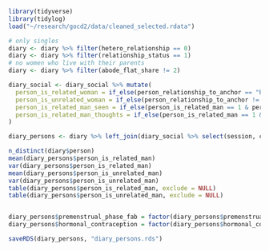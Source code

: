
```r
library(tidyverse)
library(tidylog)
load("~/research/gocd2/data/cleaned_selected.rdata")

# only singles
diary <- diary %>% filter(hetero_relationship == 0)
diary <- diary %>% filter(relationship_status == 1)
# no women who live with their parents
diary <- diary %>% filter(abode_flat_share != 2)

diary_social <- diary_social %>% mutate(
  person_is_related_woman = if_else(person_relationship_to_anchor == "biological_relative" & person_sex == 1, 1, 0),  
  person_is_unrelated_woman = if_else(person_relationship_to_anchor != "biological_relative" & person_sex == 1, 1, 0),  
  person_is_related_man_seen = if_else(person_is_related_man == 1 & person_seen == 1, 1, 0),
  person_is_related_man_thoughts = if_else(person_is_related_man == 1 & person_thought_about == 1, 1, 0)
)

diary_persons <- diary %>% left_join(diary_social %>% select(session, created_date, starts_with("person_is_related"), starts_with("person_is_unrelated")) %>% group_by(session, created_date) %>% summarise_all(~sum(., na.rm = T)))

n_distinct(diary$person)
mean(diary_persons$person_is_related_man)
var(diary_persons$person_is_related_man)
mean(diary_persons$person_is_unrelated_man)
var(diary_persons$person_is_unrelated_man)
table(diary_persons$person_is_related_man, exclude = NULL)
table(diary_persons$person_is_unrelated_man, exclude = NULL)


diary_persons$premenstrual_phase_fab = factor(diary_persons$premenstrual_phase_fab)
diary_persons$hormonal_contraception = factor(diary_persons$hormonal_contraception)

saveRDS(diary_persons, "diary_persons.rds")
```

